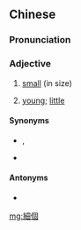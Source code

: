 {{also|细个}}
==Chinese==
{{zh-forms|s=细个}}

===Pronunciation===
{{zh-pron
|c=sai3 go3
|cat=a
}}

===Adjective===
{{zh-adj}} {{term-context|Cantonese|lang=zh}}

# [[small]] (in size)
# {{lb|zh|by extension}} [[young]]; [[little]]
#: {{zh-x|我 細個 嗰陣時 成日 都 喊 㗎。|When I was '''small''', I always cried.|C}}

====Synonyms====
* {{sense|small}} {{zh-l|細|sai3}}, {{zh-l|細粒|sai3 lap1}}
* {{sense|young}} {{zh-l|細細個|sai3 sai3 go3}}

====Antonyms====
* {{zh-l|大個}}

[[mg:細個]]